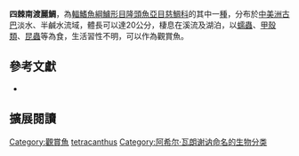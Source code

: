 {{Speciesbox
| name = 四棘南渡麗鯛
| status = NE
| status_system = IUCN3.1
| image = Nandopsis tetracantus.jpg
| image_width = 260px
| image_caption = 
| genus = Nandopsis
| species = tetracanthus
| authority = [[Achille_Valenciennes|Valenciennes]], 1831
| synonyms = *''Centrarchus tetracanthus''<br /><small>Valenciennes, 1831</small>
*''Cichlasoma tetracanthus''<br /><small>Valenciennes, 1831</small>
*''Chromis fuscomaculatus''<br /><small>Guichenot, 1853</small>
*''Acara adspersa''<br /><small>Günther, 1862 </small>
*''Acara cubensis''<br /><small>Heckel, 1864</small>
*''Heros nigricans''<br /><small>Eigenmann, 1903 </small>
}}

'''四棘南渡麗鯛'''，為[[輻鰭魚綱|輻鰭魚綱]][[鱸形目|鱸形目]][[隆頭魚亞目|隆頭魚亞目]][[慈鯛科|慈鯛科]]的其中一[[種|種]]，分布於[[中美洲|中美洲]][[古巴|古巴]]淡水、半鹹水流域，體長可以達20公分，棲息在溪流及湖泊，以[[蠕蟲|蠕蟲]]、[[甲殼類|甲殼類]]、[[昆蟲|昆蟲]]等為食，生活習性不明，可以作為觀賞魚。

== 參考文獻 ==
*{{FishBase_species|genus=Nandopsis|species=tetracanthus|year=2013|month=6}}

== 擴展閱讀 ==
{{refbegin}}
{{wikispecies-inline|Nandopsis tetracanthus|四棘南渡麗鯛}}
{{refend}}
{{Taxonbar|from=Q2198071}}

[[Category:觀賞魚|Category:觀賞魚]]
[[Category:南渡麗鯛屬|tetracanthus]]
[[Category:阿希尔·瓦朗谢讷命名的生物分类|Category:阿希尔·瓦朗谢讷命名的生物分类]]


{{鱸形目小作品}}